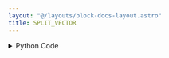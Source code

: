 ```yaml
---
layout: "@/layouts/block-docs-layout.astro"
title: SPLIT_VECTOR
---
```



<PythonDocsDisplay docstring={docstring} />

<details>
<summary>Python Code</summary>
```python
from numpy.random import permutation
from flojoy import flojoy, Vector
from typing import TypedDict
from sklearn.model_selection import train_test_split


class resultSplit(TypedDict):
    vector1: Vector
    vector2: Vector


@flojoy
def SPLIT_VECTOR(
    default: Vector,
    index: int = 0,
) -> resultSplit:
    """The SPLIT_VECTOR node returns a vector that is splited by a given index

    Inputs
    ------
    default : Vector
        The input vector

    Parameters
    ----------
    index : int
        index which you want to split your vector by

    Returns
    -------
    Vector
        Splited input vector
    """
    if index > len(default.v) - 1:
        raise ValueError(f"Given index is larger than the input vector, index: {index}")

    return resultSplit(
        vector1=Vector(default.v[:index]), vector2=Vector(default.v[index:])
    )

```
[Find this Flojoy Block on GitHub](https://github.com/flojoy-ai/blocks/blob/main/blocks/TRANSFORMERS/VECTOR_MANIPULATION/SPLIT_VECTOR/SPLIT_VECTOR.py)
</details>


## Example
